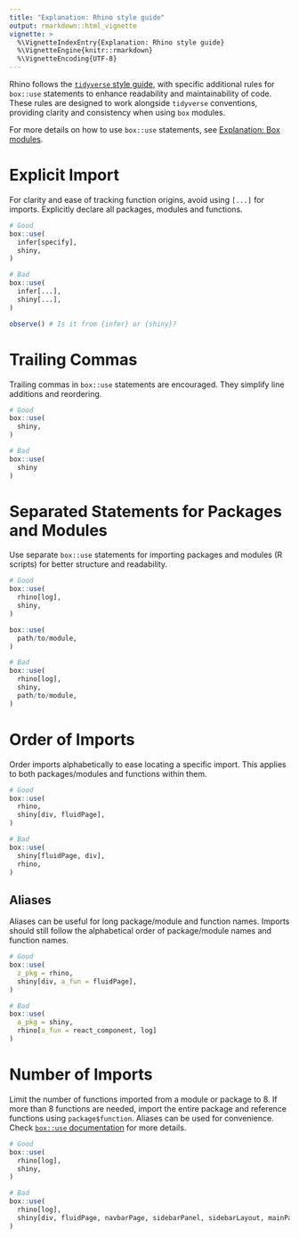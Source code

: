 ```yaml
---
title: "Explanation: Rhino style guide"
output: rmarkdown::html_vignette
vignette: >
  %\VignetteIndexEntry{Explanation: Rhino style guide}
  %\VignetteEngine{knitr::rmarkdown}
  %\VignetteEncoding{UTF-8}
---
```


Rhino follows the [`tidyverse` style guide](https://style.tidyverse.org/),
with specific additional rules for `box::use` statements to enhance readability and maintainability of code.
These rules are designed to work alongside `tidyverse` conventions, providing clarity and consistency when using `box` modules.

For more details on how to use `box::use` statements, see [Explanation: Box modules](https://appsilon.github.io/rhino/articles/explanation/box-modules.html).

# Explicit Import

For clarity and ease of tracking function origins, avoid using `[...]` for imports. Explicitly declare all packages, modules and functions.

```r
# Good
box::use(
  infer[specify],
  shiny,
)

# Bad
box::use(
  infer[...],
  shiny[...],
)

observe() # Is it from {infer} or {shiny}?
```

# Trailing Commas

Trailing commas in `box::use` statements are encouraged. They simplify line additions and reordering.

```r
# Good
box::use(
  shiny,
)

# Bad
box::use(
  shiny
)
```

# Separated Statements for Packages and Modules

Use separate `box::use` statements for importing packages and modules (R scripts) for better structure and readability.

```r
# Good
box::use(
  rhino[log],
  shiny,
)

box::use(
  path/to/module,
)

# Bad
box::use(
  rhino[log],
  shiny,
  path/to/module,
)
```

# Order of Imports

Order imports alphabetically to ease locating a specific import. This applies to both packages/modules and functions within them.

```r
# Good
box::use(
  rhino,
  shiny[div, fluidPage],
)

# Bad
box::use(
  shiny[fluidPage, div],
  rhino,
)
```

## Aliases

Aliases can be useful for long package/module and function names. Imports should still follow the alphabetical order of package/module names and function names.

```r
# Good
box::use(
  z_pkg = rhino,
  shiny[div, a_fun = fluidPage],
)

# Bad
box::use(
  a_pkg = shiny,
  rhino[a_fun = react_component, log]
)
```

# Number of Imports

Limit the number of functions imported from a module or package to 8.
If more than 8 functions are needed, import the entire package and reference functions using `package$function`.
Aliases can be used for convenience. Check [`box::use` documentation](https://klmr.me/box/reference/use.html) for more details.

```r
# Good
box::use(
  rhino[log],
  shiny,
)

# Bad
box::use(
  rhino[log],
  shiny[div, fluidPage, navbarPage, sidebarPanel, sidebarLayout, mainPanel, tabPanel, tabsetPanel, titlePanel],
)
```
